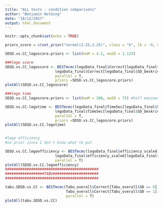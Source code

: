 ```yaml
---
title: "ALL tests - condition comparisons"
author: "Benjamin Holding"
date: "18/12/2017"
output: html_document
---
```


```r
knitr::opts_chunk$set(echo = TRUE)
```

```r
priors_score = c(set_prior("normal(2.25,2.25)", class = "b", lb = -9, ub = 9))

SDSD.vs.CC_legoscore.priors <- list(muM = 4.5, muSD = 1.125) 

###lego score
SDSD.vs.CC_legoscore <- BESTmcmc(legoData_final$Correct[legoData_final$SD_beskrivare == 0 & legoData_final$SD_byggare == 0],
                       legoData_final$Correct[legoData_final$SD_beskrivare == 1 & legoData_final$SD_byggare == 1],
                       parallel = T,
                       priors =SDSD.vs.CC_legoscore.priors)
plotAll(SDSD.vs.CC_legoscore)

###lego time
SDSD.vs.CC_legoscore.priors <- list(muM = 300, muSD = 75) #half maximum time

SDSD.vs.CC.legotime <- BESTmcmc(legoData_final$TimeSec[legoData_final$SD_beskrivare == 0 & legoData_final$SD_byggare == 0],
                       legoData_final$TimeSec[legoData_final$SD_beskrivare == 1 & legoData_final$SD_byggare == 1],
                       parallel = T,
                       priors =SDSD.vs.CC_legoscore.priors)
plotAll(SDSD.vs.CC.legotime)

  
#lego efficiency
#no prior since I don't know what to put

SDSD.vs.CC.legoefficiency <- BESTmcmc(legoData_final$efficiency_scaled[legoData_final$SD_beskrivare == 0 & legoData_final$SD_byggare == 0],
                       legoData_final$efficiency_scaled[legoData_final$SD_beskrivare == 1 & legoData_final$SD_byggare == 1],
                       parallel = T)
plotAll(SDSD.vs.CC.legoefficiency)
###########################################
##################TABU#####################
###########################################

tabu.SDSD.vs.CC <- BESTmcmc(Tabu_overall$Correct[Tabu_overall$SD == 0],
                            Tabu_overall$Correct[Tabu_overall$SD == 1],
                            parallel = T)
plotAll(tabu.SDSD.vs.CC)

```

